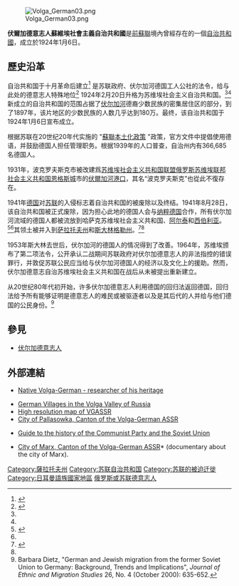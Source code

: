 {{expand|time=2013-03-28T12:39:25+00:00}}
{{Infobox Former Country
| native_name = （[[俄語|俄語]]）<br />{{lang|ru|Автономная Советская Социалистическая Республика Немцев Поволжья}}<br />（[[德語|德語]]）<br />{{lang|de|Autonome Sozialistische Sowjet-Republik der Wolga-Deutschen}}
| conventional_long_name = 伏爾加德意志人蘇維埃社會主義自治共和國
| common_name            = 伏爾加德意志
|
| continent              = 歐洲
| region                 =
| country                = 俄羅斯
| status                 =
| government_type        =
|
| year_start             = 1918年
| year_end               = 1941年
|
| p1                     =
| flag_p1                =
| s1                     =
| flag_s1                =
| image_flag             = Flag_of_Volga_German_ASSR.svg
| image_coat             = Coat of arms of Volga German ASSR.svg
|
| image_map              = Volga_German.png
| image_map_caption      = 伏爾加德意志人蘇維埃社會主義自治共和國版圖
|
| capital                = [[恩格斯城|恩格斯城]]
| national_motto         =
| national_anthem        =
| common_languages       = [[俄語|俄語]]、[[德語|德語]]
| currency               = [[俄羅斯盧布|蘇聯盧布]]
|
| title_leader           =
| leader1                =
| year_leader1           =
|
| stat_year1             = 1934年
| stat_area1             = 28212
| stat_pop1              = 558900
|today                   ={{flag|Saratov Oblast}}      
}}
[[File:Volga_German03.png|thumb]]

'''伏爾加德意志人蘇維埃社會主義自治共和國'''是[[前蘇聯|前蘇聯]]境內曾經存在的一個[[苏维埃社会主义自治共和国|自治共和國]]，成立於1924年1月6日。

== 歷史沿革 ==
自治共和国于十月革命后建立<ref name="knowbysight.info">{{Cite web|title=Encyclopedia of History of Communist Part|url=http://www.knowbysight.info/1_RSFSR/06622.asp|access-date=2021-12-12|archive-date=2011-09-28|archive-url=https://web.archive.org/web/20110928192922/http://www.knowbysight.info/1_RSFSR/06622.asp}}</ref> 是苏联政府、伏尔加河德国工人公社的法令，给与此处的德意志人特殊地位<ref name="otto">{{cite book|title=Ethnic Cleansing in the USSR, 1937-1949|author=J. Otto Pohl|edition=illustrated|editor=Greenwood Publishing Group|editor-link=Greenwood Publishing Group|year=1999|isbn=0-313-30921-3|pages=29–37|url=https://books.google.com/books?id=SnLANpCfDn4C&dq=Volga+German+Autonomous+Soviet+Socialist+Republic&pg=PA29|access-date=2021-12-12|archive-date=2021-12-30|archive-url=https://web.archive.org/web/20211230212236/https://books.google.com/books?id=SnLANpCfDn4C&dq=Volga+German+Autonomous+Soviet+Socialist+Republic&pg=PA29}}</ref> 1924年2月20日升格为苏维埃社会主义自治共和国。<ref name="knowbysight.info" /><ref name="otto" /> 新成立的自治共和国的范围占据了[[伏尔加河|伏尔加河]]德裔少数民族的密集居住区的部分，到了1897年，该片地区的少数民族的人数几乎达到180万。最终，该自治共和国于1924年1月6日宣布成立。

根据苏联在20世纪20年代实施的 "[[蘇聯本土化政策|蘇聯本土化政策]] "政策，官方文件中提倡使用德语，并鼓励德国人担任管理职务。根据1939年的人口普查，自治州内有366,685名德国人。

1931年，波克罗夫斯克市被改建爲[[苏维埃社会主义共和国联盟|苏维埃社会主义共和国联盟]][[俄罗斯苏维埃联邦社会主义共和国|俄罗斯苏维埃联邦社会主义共和国]][[恩格斯城|恩格斯城]]市的[[伏爾加河|伏爾加河]][[港口|港口]]，其名“波克罗夫斯克”也從此不復存在。

1941年[[納粹德國|德国]]对[[苏联|苏联]]的入侵标志着自治共和国的被废除以及终结。1941年8月28日，该自治共和国被正式废除，因为担心此地的德国人会与[[纳粹德国|纳粹德国]]合作，所有伏尔加河流域的德国人都被流放到哈萨克苏维埃社会主义共和国、[[阿尔泰山脉|阿尔泰]]和[[西伯利亚|西伯利亚]]。<ref name="Abolish">{{Cite Russian law|ru_entity=Президиум Верховного Совета СССР|ru_type=Указ|ru_date=28 августа 1941 г|ru_title=[[s:ru:Указ_Президиума_ВС_СССР_от_28.08.1941_о_переселении_немцев,_проживающих_в_районах_Поволжья|О переселении немцев, проживающих в районах Поволжья]]|en_entity=Presidium of the Supreme Soviet of the USSR|en_type=Decree|en_date=28 August 1941|en_title=On Resettlement of Germans living in the Volga Region}}</ref><ref name="otto" />其领土被并入到[[萨拉托夫州|萨拉托夫州]]和[[斯大林格勒州|斯大林格勒州]]。<ref name="Extinguish">{{Cite Russian law|ru_entity=Президиум Верховного Совета СССР|ru_type=Указ|ru_date=7 сентября 1941 г|ru_title=[[s:ru:Указ_Президиума_ВС_СССР_от_7.09.1941_об_административном_устройстве_территории_бывшей_Республики_Немцев_Поволжья|Об административном устройстве территории бывшей Республики Немцев Поволжья]]|en_entity=Presidium of the Supreme Soviet of the USSR|en_type=Decree|en_date=7 September 1941|en_title=On Administrative Structure of the Territory of the former Republic of Volga Germans}}</ref><ref name="otto" />

1953年斯大林去世后，伏尔加河的德国人的情况得到了改善。1964年，苏维埃颁布了第二项法令，公开承认二战期间苏联政府对伏尔加德意志人的非法指控的错误罪行，并敦促苏联公民应当给与伏尔加河德国人的经济以及文化上的援助。然而，伏尔加德意志自治苏维埃社会主义共和国在战后从未被提出重新建立。

从20世纪80年代初开始，许多伏尔加德意志人利用德国的回归法返回德国，回归法给予所有能够证明是德意志人的难民或被驱逐者以及是其后代的人并给与他们德国的公民身份。<ref>Barbara Dietz, "German and Jewish migration from the former Soviet Union to Germany: Background, Trends and Implications", ''Journal of Ethnic and Migration Studies'' 26, No. 4 (October 2000): 635-652.</ref>
==參見==
*[[伏尔加德意志人|伏尔加德意志人]]

==外部連結==
{{Commons category|Volga German ASSR}}
*{{Ru icon}} {{de icon}} [http://www.viktor-krieger.de/html/russian.html Native Volga-German - researcher of his heritage] {{Wayback|url=http://www.viktor-krieger.de/html/russian.html |date=20200926093832 }}
*[https://web.archive.org/web/20040607174107/http://www.webbitt.com/volga/ German Villages in the Volga Valley of Russia]
*[http://www.arwela.info/8karte1920.htm High resolution map of VGASSR] {{Wayback|url=http://www.arwela.info/8karte1920.htm |date=20190605140143 }}
*[http://www.pallasowka.ru/ City of Pallasowka, Canton of the Volga-German ASSR] {{Wayback|url=http://www.pallasowka.ru/ |date=20201025082954 }}
*{{ru icon}} [https://web.archive.org/web/20180709011308/http://www.knowbysight.info/1_RSFSR/04268.asp Guide to the history of the Communist Party and the Soviet Union]
*[http://www.mapkc.info/ City of Marx, Canton of the Volga-German ASSR]*{{ru icon}} {{Wayback|url=http://www.mapkc.info/ |date=20110527162754 }} (documentary about the city of Marx).

{{Autonomous republics of the Soviet Union}}

{{Authority control}}
[[Category:薩拉托夫州|Category:薩拉托夫州]]
[[Category:苏联自治共和国|Category:苏联自治共和国]]
[[Category:苏联的被迫迁徙|Category:苏联的被迫迁徙]]
[[Category:日耳曼語族國家地區|Category:日耳曼語族國家地區]]
[[Category:俄罗斯或苏联德意志人|]]